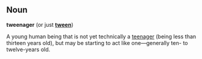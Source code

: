 ==Noun==
'''tweenager''' (or just '''[[tween]]''')

A young human being that is not yet technically a [[teenager]] (being less than thirteen years old), but may be starting to act like one&mdash;generally ten- to twelve-years old.